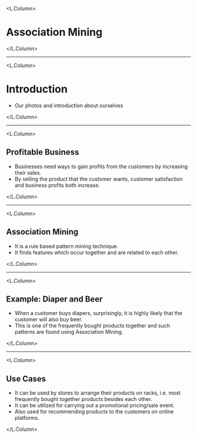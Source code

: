 

<L.Column>

# Association Mining

</L.Column>

---
<L.Column>

# Introduction

* Our photos and introduction about ourselves

</L.Column>

---
<L.Column>

## Profitable Business

- Businesses need ways to gain profits from the customers by increasing their sales.
- By selling the product that the customer wants, customer satisfaction and business profits both increase.

</L.Column>

---
<L.Column>

## Association Mining

- It is a rule based pattern mining technique.
- It finds features which occur together and are related to each other.

</L.Column>

---
<L.Column>

## Example: Diaper and Beer 

* When a customer buys diapers, surprisingly, it is highly likely that the customer will also buy beer.
* This is one of the frequently bought products together and such patterns are found using Association Mining.

</L.Column>

---
<L.Column>

## Use Cases

* It can be used by stores to arrange their products on racks, i.e. most frequently bought together products besides each other.
* It can be utilized for carrying out a promotional pricing/sale event.
* Also used for recommending products to the customers on online platforms.

</L.Column>
